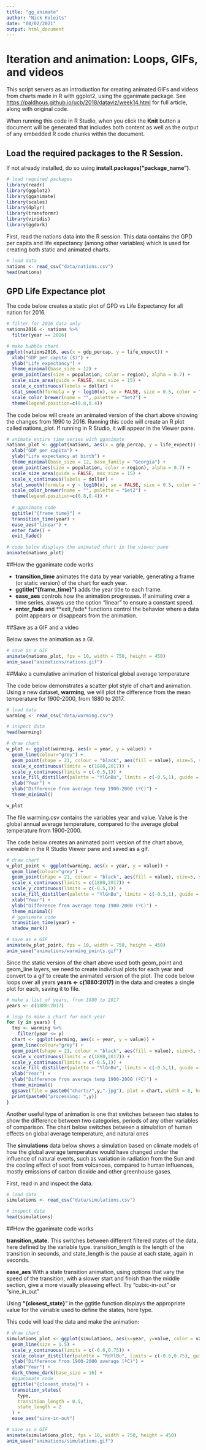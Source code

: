 ```yaml
---
title: "gg_animate"
author: "Nick Koleits"
date: "08/02/2021"
output: html_document
---
```


# Iteration and animation: Loops, GIFs, and videos

This script servers as an introduction for creating animated GIFs and videos from charts made in R with ggplot2, using the gganimate package. See <https://paldhous.github.io/ucb/2018/dataviz/week14.html> for full article, along with original code.

When running this code in R Studio, when you click the **Knit** button a document will be generated that includes both content as well as the output of any embedded R code chunks within the document. 


## Load the required packages to the R Session. 
If not already installed, do so using **install.packages("package_name")**.

```r
# load required packages
library(readr)
library(ggplot2)
library(gganimate)
library(scales)
library(dplyr)
library(transformr)
library(viridis)
library(ggdark)
```

First, read the nations data into the R session. This data contains the GPD per capita and life expectancy (among other variables) which is used for creating both static and animated charts. 

```r
# load data
nations <- read_csv("data/nations.csv")
head(nations)
```
## GPD Life Expectance plot

The code below creates a static plot of GPD vs Life Expectancy for all nation for 2016. 

```r
# filter for 2016 data only
nations2016 <- nations %>%
  filter(year == 2016)

# make bubble chart
ggplot(nations2016, aes(x = gdp_percap, y = life_expect)) +
  xlab("GDP per capita ($)") +
  ylab("Life expectancy") +
  theme_minimal(base_size = 12) +
  geom_point(aes(size = population, color = region), alpha = 0.7) +
  scale_size_area(guide = FALSE, max_size = 15) +
  scale_x_continuous(labels = dollar) +
  stat_smooth(formula = y ~ log10(x), se = FALSE, size = 0.5, color = "black", linetype="dotted") +
  scale_color_brewer(name = "", palette = "Set2") +
  theme(legend.position=c(0.8,0.4))
```

The code below will create an animated version of the chart above showing the changes from 1990 to 2016. Running this code will create an R plot called  nations_plot. If running in R Studio, it will appear in the Viewer pane. 
```r
# animate entire time series with gganimate
nations_plot <- ggplot(nations, aes(x = gdp_percap, y = life_expect)) +
  xlab("GDP per capita") +
  ylab("Life expectancy at birth") +
  theme_minimal(base_size = 12, base_family = "Georgia") +
  geom_point(aes(size = population, color = region), alpha = 0.7) +
  scale_size_area(guide = FALSE, max_size = 15) +
  scale_x_continuous(labels = dollar) +
  stat_smooth(formula = y ~ log10(x), se = FALSE, size = 0.5, color = "black", linetype="dotted") +
  scale_color_brewer(name = "", palette = "Set2") +
  theme(legend.position=c(0.8,0.4)) +
  
  # gganimate code
  ggtitle("{frame_time}") +
  transition_time(year) +
  ease_aes("linear") +
  enter_fade() +
  exit_fade()

# code below displays the animated chart in the viewer pane
animate(nations_plot)
```

##How the gganimate code works

* **transition_time** animates the data by year variable, generating a frame (or static version) of the chart for each year. 
* **ggtitle("{frame_time}")** adds the year title to each frame.
* **ease_aes** controls how the animation progresses. If animating over a time series, always use the option "linear" to ensure a constant speed.
* **enter_fade** and **exit_fade* functions control the behavior where a data point appears or disappears from the animation.

##Save as a GIF and a video

Below saves the animation as a GI.
```r
# save as a GIF
animate(nations_plot, fps = 10, width = 750, height = 450)
anim_save("animations/nations.gif")
```

##Make a cumulative animation of historical global average temperature

The code below demonstrates a scatter plot style of chart and animation. Using a new dataset, **warming**, we will plot the difference from the mean temperature for 1900-2000, from 1880 to 2017. 

```r
# load data
warming <- read_csv("data/warming.csv")

# inspect data
head(warming)

# draw chart
w_plot <- ggplot(warming, aes(x = year, y = value)) +
  geom_line(colour="grey") +
  geom_point(shape = 21, colour = "black", aes(fill = value), size=5, stroke=1) +
  scale_x_continuous(limits = c(1880,2017)) +
  scale_y_continuous(limits = c(-0.5,1)) +
  scale_fill_distiller(palette = "YlGnBu", limits = c(-0.5,1), guide = FALSE) +
  xlab("Year") +
  ylab("Difference from average temp 1900-2000 (ºC)") +
  theme_minimal()

w_plot
```

The file warming.csv contains the variables year and value. Value is the global annual average temperature, compared to the average global temperature from 1900-2000.

The code below creates an animated point version of the chart above, viewable in the R Studio Viewer pane and saved as a gif. 
```r
# draw chart
w_plot_point <- ggplot(warming, aes(x = year, y = value)) +
  geom_line(colour="grey") +
  geom_point(shape = 21, colour = "black", aes(fill = value), size=5, stroke=1) +
  scale_x_continuous(limits = c(1880,2017)) +
  scale_y_continuous(limits = c(-0.5,1)) +
  scale_fill_distiller(palette = "YlGnBu", limits = c(-0.5,1), guide = FALSE) +
  xlab("Year") +
  ylab("Difference from average temp 1900-2000 (ºC)") +
  theme_minimal()
  # gganimate code
  transition_time(year) +
  shadow_mark()

# save as a GIF
animate(w_plot_point, fps = 10, width = 750, height = 450)
anim_save("animations/warming_points.gif")
```
Since the static version of the chart above used both geom_point and geom_line layers, we need to create individual plots for each year and convert to a gif to create the animated version of the plot. The code below loops over all years  **years <- c(1880:2017)** in the data and creates a single plot for each, saving it to file.

```r
# make a list of years, from 1880 to 2017
years <- c(1880:2017)

# loop to make a chart for each year
for (y in years) {
  tmp <- warming %>%
    filter(year <= y)
  chart <- ggplot(warming, aes(x = year, y = value)) +
  geom_line(colour="grey") +
  geom_point(shape = 21, colour = "black", aes(fill = value), size=5, stroke=1) +
  scale_x_continuous(limits = c(1880,2017)) +
  scale_y_continuous(limits = c(-0.5,1)) +
  scale_fill_distiller(palette = "YlGnBu", limits = c(-0.5,1), guide = FALSE) +
  xlab("Year") +
  ylab("Difference from average temp 1900-2000 (ºC)") +
  theme_minimal()
  ggsave(file = paste0("charts/",y,".jpg"), plot = chart, width = 8, height = 4.5, units = "in", dpi = 300)
  print(paste0("processing: ",y))
}

```
Another useful type of animation is one that switches between two states to show the difference between two categories, periods of any other variables of comparison. The chart below switches between a simulation of human effects on global average temperature, and natural ones

The **simulations** data below shows a simulation based on climate models of how the global average temperature would have changed under the influence of natural events, such as variation in radiation from the Sun and the cooling effect of soot from volcanoes, compared to human influences, mostly emissions of carbon dioxide and other greenhouse gases.

First, read in and inspect the data.

```r
# load data
simulations <- read_csv("data/simulations.csv")

# inspect data
head(simulations)
```
##How the gganimate code works

**transition_state.** This switches between different filtered states of the data, here defined by the variable type. transition_length is the length of the transition in seconds, and state_length is the pause at each state, again in seconds.

**ease_aes** With a state transition animation, using options that vary the speed of the transition, with a slower start and finish than the middle section, give a more visually pleaseing effect. Try "cubic-in-out" or "sine_in_out"

Using **"{closest_state}**" in the ggtitle function displays the appropriate value for the variable used to define the states, here type.


This code will load the data and make the animation:

```r
# draw chart
simulations_plot <- ggplot(simulations, aes(x=year, y=value, color = value)) +
  geom_line(size = 1.5) +
  scale_y_continuous(limits = c(-0.6,0.75)) +
  scale_colour_distiller(palette = "RdYlBu", limits = c(-0.6,0.75), guide = FALSE) +
  ylab("Difference from 1900-2000 average (ºC)") +
  xlab("Year") +
  dark_theme_dark(base_size = 16) +
  #gganimate code
  ggtitle("{closest_state}") +
  transition_states(
    type,
    transition_length = 0.5,
    state_length = 2
  ) +
  ease_aes("sine-in-out")

# save as a GIF
animate(simulations_plot, fps = 10, width = 750, height = 450)
anim_save("animations/simulations.gif")
```

